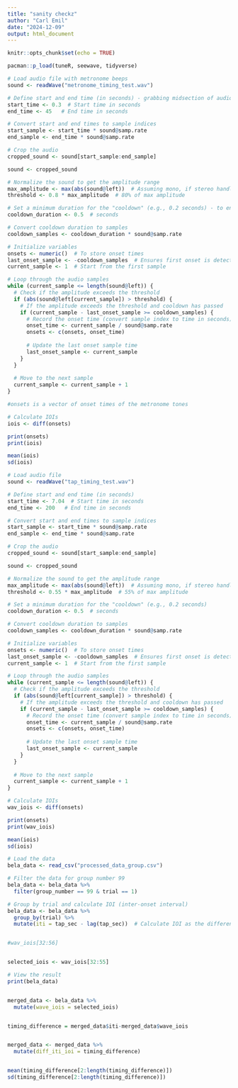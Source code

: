 ```yaml
---
title: "sanity checkz"
author: "Carl Emil"
date: "2024-12-09"
output: html_document
---
```


```r
knitr::opts_chunk$set(echo = TRUE)
```

```r
pacman::p_load(tuneR, seewave, tidyverse)
```

```r
# Load audio file with metronome beeps 
sound <- readWave("metronome_timing_test.wav")

# Define start and end time (in seconds) - grabbing midsection of audiofile (remove very end and beginning)
start_time <- 0.3  # Start time in seconds
end_time <- 45   # End time in seconds

# Convert start and end times to sample indices
start_sample <- start_time * sound@samp.rate
end_sample <- end_time * sound@samp.rate

# Crop the audio
cropped_sound <- sound[start_sample:end_sample]

sound <- cropped_sound

# Normalize the sound to get the amplitude range
max_amplitude <- max(abs(sound@left))  # Assuming mono, if stereo handle both channels - 
threshold <- 0.8 * max_amplitude  # 80% of max amplitude

# Set a minimum duration for the "cooldown" (e.g., 0.2 seconds) - to ensure detection of each tone only once 
cooldown_duration <- 0.5  # seconds

# Convert cooldown duration to samples
cooldown_samples <- cooldown_duration * sound@samp.rate

# Initialize variables
onsets <- numeric()  # To store onset times
last_onset_sample <- -cooldown_samples  # Ensures first onset is detected
current_sample <- 1  # Start from the first sample

# Loop through the audio samples
while (current_sample <= length(sound@left)) {
  # Check if the amplitude exceeds the threshold
  if (abs(sound@left[current_sample]) > threshold) {
    # If the amplitude exceeds the threshold and cooldown has passed
    if (current_sample - last_onset_sample >= cooldown_samples) {
      # Record the onset time (convert sample index to time in seconds)
      onset_time <- current_sample / sound@samp.rate
      onsets <- c(onsets, onset_time)
      
      # Update the last onset sample time
      last_onset_sample <- current_sample
    }
  }
  
  # Move to the next sample
  current_sample <- current_sample + 1
}
```

```r
#onsets is a vector of onset times of the metronome tones

# Calculate IOIs
iois <- diff(onsets)

print(onsets)
print(iois)

mean(iois)
sd(iois)
```



```r
# Load audio file
sound <- readWave("tap_timing_test.wav")

# Define start and end time (in seconds)
start_time <- 7.04  # Start time in seconds
end_time <- 200   # End time in seconds

# Convert start and end times to sample indices
start_sample <- start_time * sound@samp.rate
end_sample <- end_time * sound@samp.rate

# Crop the audio
cropped_sound <- sound[start_sample:end_sample]

sound <- cropped_sound

# Normalize the sound to get the amplitude range
max_amplitude <- max(abs(sound@left))  # Assuming mono, if stereo handle both channels
threshold <- 0.55 * max_amplitude  # 55% of max amplitude

# Set a minimum duration for the "cooldown" (e.g., 0.2 seconds)
cooldown_duration <- 0.5  # seconds

# Convert cooldown duration to samples
cooldown_samples <- cooldown_duration * sound@samp.rate

# Initialize variables
onsets <- numeric()  # To store onset times
last_onset_sample <- -cooldown_samples  # Ensures first onset is detected
current_sample <- 1  # Start from the first sample

# Loop through the audio samples
while (current_sample <= length(sound@left)) {
  # Check if the amplitude exceeds the threshold
  if (abs(sound@left[current_sample]) > threshold) {
    # If the amplitude exceeds the threshold and cooldown has passed
    if (current_sample - last_onset_sample >= cooldown_samples) {
      # Record the onset time (convert sample index to time in seconds)
      onset_time <- current_sample / sound@samp.rate
      onsets <- c(onsets, onset_time)
      
      # Update the last onset sample time
      last_onset_sample <- current_sample
    }
  }
  
  # Move to the next sample
  current_sample <- current_sample + 1
}

# Calculate IOIs
wav_iois <- diff(onsets)

print(onsets)
print(wav_iois)

mean(iois)
sd(iois)
```

```r
# Load the data
bela_data <- read_csv("processed_data_group.csv")

# Filter the data for group number 99
bela_data <- bela_data %>% 
  filter(group_number == 99 & trial == 1)

# Group by trial and calculate IOI (inter-onset interval)
bela_data <- bela_data %>% 
  group_by(trial) %>% 
  mutate(iti = tap_sec - lag(tap_sec))  # Calculate IOI as the difference from the previous tap


#wav_iois[32:56]


selected_iois <- wav_iois[32:55]

# View the result
print(bela_data)


merged_data <- bela_data %>%
  mutate(wave_iois = selected_iois)


timing_difference = merged_data$iti-merged_data$wave_iois


merged_data <- merged_data %>%
  mutate(diff_iti_ioi = timing_difference)


mean(timing_difference[2:length(timing_difference)])
sd(timing_difference[2:length(timing_difference)])
```
